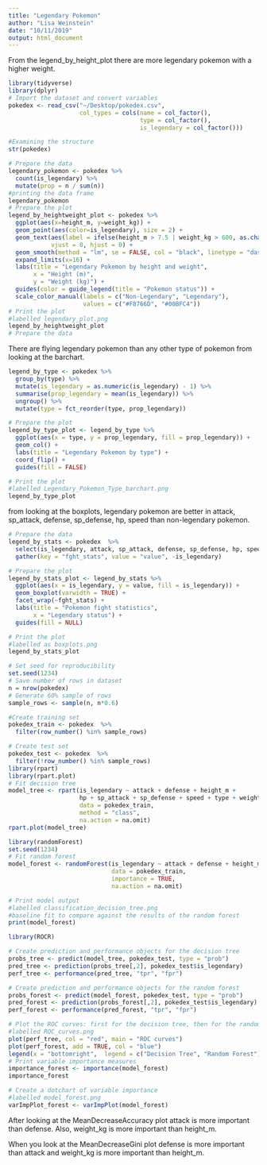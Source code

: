 ```yaml
---
title: "Legendary Pokemon"
author: "Lisa Weinstein"
date: "10/11/2019"
output: html_document
---
```


From the legend_by_height_plot there are more legendary pokemon with a higher weight.
```r
library(tidyverse)
library(dplyr)
# Import the dataset and convert variables
pokedex <- read_csv("~/Desktop/pokedex.csv", 
                    col_types = cols(name = col_factor(), 
                                     type = col_factor(),
                                     is_legendary = col_factor()))

#Examining the structure
str(pokedex)

# Prepare the data
legendary_pokemon <- pokedex %>% 
  count(is_legendary) %>% 
  mutate(prop = n / sum(n))
#printing the data frame
legendary_pokemon
# Prepare the plot
legend_by_heightweight_plot <- pokedex %>% 
  ggplot(aes(x=height_m, y=weight_kg)) +
  geom_point(aes(color=is_legendary), size = 2) +
  geom_text(aes(label = ifelse(height_m > 7.5 | weight_kg > 600, as.character(name), '')), 
            vjust = 0, hjust = 0) +
  geom_smooth(method = "lm", se = FALSE, col = "black", linetype = "dashed") +
  expand_limits(x=16) +
  labs(title = "Legendary Pokemon by height and weight",
       x = "Height (m)",
       y = "Weight (kg)") +
  guides(color = guide_legend(title = "Pokemon status")) +
  scale_color_manual(labels = c("Non-Legendary", "Legendary"),
                     values = c("#F8766D", "#00BFC4"))
# Print the plot
#labelled legendary_plot.png
legend_by_heightweight_plot
# Prepare the data
```
There are flying legendary pokemon than any other type of pokemon from looking at the barchart. 

```r
legend_by_type <- pokedex %>% 
  group_by(type) %>% 
  mutate(is_legendary = as.numeric(is_legendary) - 1) %>% 
  summarise(prop_legendary = mean(is_legendary)) %>% 
  ungroup() %>% 
  mutate(type = fct_reorder(type, prop_legendary))

# Prepare the plot
legend_by_type_plot <- legend_by_type %>% 
  ggplot(aes(x = type, y = prop_legendary, fill = prop_legendary)) + 
  geom_col() +
  labs(title = "Legendary Pokemon by type") +
  coord_flip() +
  guides(fill = FALSE)

# Print the plot
#labelled Legendary_Pokemon_Type_barchart.png
legend_by_type_plot
```
from looking at the boxplots, legendary pokemon are better in attack, sp_attack, defense, sp_defense, hp, speed than non-legendary pokemon. 

```r
# Prepare the data
legend_by_stats <- pokedex  %>% 
  select(is_legendary, attack, sp_attack, defense, sp_defense, hp, speed)  %>% 
  gather(key = "fght_stats", value = "value", -is_legendary) 

# Prepare the plot
legend_by_stats_plot <- legend_by_stats %>% 
  ggplot(aes(x = is_legendary, y = value, fill = is_legendary)) +
  geom_boxplot(varwidth = TRUE) +
  facet_wrap(~fght_stats) +
  labs(title = "Pokemon fight statistics",
       x = "Legendary status") +
  guides(fill = NULL)

# Print the plot
#labelled as boxplots.png
legend_by_stats_plot
```


```r
# Set seed for reproducibility
set.seed(1234)
# Save number of rows in dataset
n = nrow(pokedex)
# Generate 60% sample of rows
sample_rows <- sample(n, n*0.6)

#Create training set
pokedex_train <- pokedex  %>% 
  filter(row_number() %in% sample_rows)

# Create test set
pokedex_test <- pokedex  %>% 
  filter(!row_number() %in% sample_rows)
library(rpart)
library(rpart.plot)
# Fit decision tree
model_tree <- rpart(is_legendary ~ attack + defense + height_m + 
                    hp + sp_attack + sp_defense + speed + type + weight_kg,
                    data = pokedex_train,
                    method = "class",
                    na.action = na.omit)
rpart.plot(model_tree)

library(randomForest)
set.seed(1234)
# Fit random forest
model_forest <- randomForest(is_legendary ~ attack + defense + height_m + hp + sp_attack + sp_defense + speed + type + weight_kg,
                             data = pokedex_train,
                             importance = TRUE,
                             na.action = na.omit)

# Print model output
#labelled classification_decision_tree.png
#baseline fit to compare against the results of the random forest
print(model_forest)
```


```r
library(ROCR)

# Create prediction and performance objects for the decision tree
probs_tree <- predict(model_tree, pokedex_test, type = "prob")
pred_tree <- prediction(probs_tree[,2], pokedex_test$is_legendary)
perf_tree <- performance(pred_tree, "tpr", "fpr")

# Create prediction and performance objects for the random forest
probs_forest <- predict(model_forest, pokedex_test, type = "prob")
pred_forest <- prediction(probs_forest[,2], pokedex_test$is_legendary)
perf_forest <- performance(pred_forest, "tpr", "fpr")

# Plot the ROC curves: first for the decision tree, then for the random forest
#labelled ROC_curves.png
plot(perf_tree, col = "red", main = "ROC curves")
plot(perf_forest, add = TRUE, col = "blue")
legend(x = "bottomright",  legend = c("Decision Tree", "Random Forest"), fill = c("red", "blue"))
# Print variable importance measures
importance_forest <- importance(model_forest)
importance_forest

# Create a dotchart of variable importance
#labelled model_forest.png
varImpPlot_forest <- varImpPlot(model_forest)
```
After looking at the MeanDecreaseAccuracy plot attack is more important than defense. Also, weight_kg is more important than height_m. 

When you look at the MeanDecreaseGini plot defense is more important than attack and weight_kg is more important than height_m.
